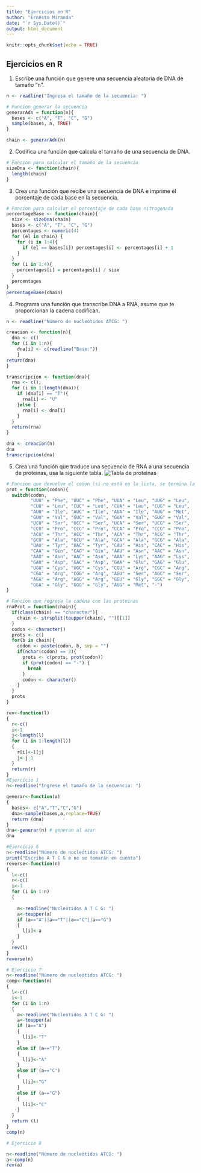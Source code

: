 ```yaml
---
title: "Ejercicios en R"
author: "Ernesto Miranda"
date: "`r Sys.Date()`"
output: html_document
---
```


```r
knitr::opts_chunk$set(echo = TRUE)
```

## Ejercicios en R

1. Escribe una función que genere una secuencia aleatoria de DNA de tamaño “n”.
```r
n <- readline("Ingresa el tamaño de la secuencia: ")

# Funcion generar la secuencia
generarAdn = function(n){
  bases <- c("A", "T", "C", "G")
  sample(bases, n, TRUE)
}

chain <- generarAdn(n)

```
2. Codifica una función que calcula el tamaño de una secuencia de DNA.
```r
# Funcion para calcular el tamaño de la secuencia
sizeDna <- function(chain){
  length(chain)
}
```
3. Crea una función que recibe una secuencia de DNA e imprime el porcentaje de cada base en la 
secuencia.
```r
# Funcion para calcular el porcentaje de cada base nitrogenada
percentageBase <- function(chain){
  size <- sizeDna(chain)
  bases <- c("A", "T", "C", "G")
  percentages <- numeric(4)
  for (el in chain) {
    for (i in 1:4){
      if (el == bases[i]) percentages[i] <- percentages[i] + 1
    }
  }
  for (i in 1:4){
    percentages[i] = percentages[i] / size
  }
  percentages
}
percentageBase(chain)
```

4. Programa una función que transcribe DNA a RNA, asume que te proporcionan la cadena codifican.
```r

n <- readline("Número de nucleótidos ATCG: ")

creacion <- function(n){
  dna <- c()
  for (i in 1:n){
    dna[i] <- c(readline("Base:"))
    }
return(dna)
}

transcripcion <- function(dna){
  rna <- c();
  for (i in 1:length(dna)){
    if (dna[i] == "T"){
      rna[i] <- "U"
    }else {
      rna[i] <- dna[i]
    }
  }
  return(rna)
}

dna <- creacion(n)
dna
transcripcion(dna)
```

5. Crea una función que traduce una secuencia de RNA a una secuencia de proteínas, usa la siguiente tabla. 
![Tabla de proteinas](./img/proteinas.png)
```r
# Funcion que devuelve el codon (si no está en la lista, se termina la secuencia)
prot = function(codon){
  switch(codon, 
         "UUU" = "Phe", "UUC" = "Phe", "UUA" = "Leu", "UUG" = "Leu", 
         "CUU" = "Leu", "CUC" = "Leu", "CUA" = "Leu", "CUG" = "Leu", 
         "AUU" = "Ile", "AUC" = "Ile", "AUA" = "Ile", "AUG" = "Met", 
         "GUU" = "Val", "GUC" = "Val", "GUA" = "Val", "GUG" = "Val", 
         "UCU" = "Ser", "UCC" = "Ser", "UCA" = "Ser", "UCG" = "Ser", 
         "CCU" = "Pro", "CCC" = "Pro", "CCA" = "Pro", "CCG" = "Pro", 
         "ACU" = "Thr", "ACC" = "Thr", "ACA" = "Thr", "ACG" = "Thr", 
         "GCU" = "Ala", "GCU" = "Ala", "GCA" = "Ala", "GCG" = "Ala", 
         "UAU" = "Tyr", "UAC" = "Tyr", "CAU" = "His", "CAC" = "His", 
         "CAA" = "Gin", "CAG" = "Gin", "AAU" = "Asn", "AAC" = "Asn",
         "AAU" = "Asn", "AAC" = "Asn", "AAA" = "Lys", "AAG" = "Lys",
         "GAU" = "Asp", "GAC" = "Asp", "GAA" = "Glu", "GAG" = "Glu",
         "UGU" = "Cys", "UGC" = "Cys", "CGU" = "Arg", "CGC" = "Arg",
         "CGA" = "Arg", "CGG" = "Arg", "AGU" = "Ser", "AGC" = "Ser",
         "AGA" = "Arg", "AGG" = "Arg", "GGU" = "Gly", "GGC" = "Gly",
         "GGA" = "Gly", "GGG" = "Gly", "AUG" = "Met", "-")
}

# Funcion que regresa la cadena con las proteinas
rnaProt = function(chain){
  if(class(chain) == "character"){
    chain <- strsplit(toupper(chain), "")[[1]]
  }
  codon <- character()
  prots <- c()
  for(b in chain){
    codon <- paste(codon, b, sep = "")
    if(nchar(codon) == 3){
      prots <- c(prots, prot(codon))
      if (prot(codon) == "-") {
        break
      }
      codon <- character()
    }
  }
  prots
}
```

```r
rev<-function(l)
{
  r<-c()
  i<-1
  j<-length(l)
  for (i in 1:length(l))
  {
    r[i]<-l[j]
    j<-j-1
  }
  return(r)
}
#Ejercicio 1
n<-readline("Ingrese el tamaño de la secuencia: ")

generar<-function(a)
{
  bases<- c("A","T","C","G")
  dna<-sample(bases,a,replace=TRUE)
  return (dna)
}
dna<-generar(n) # generan al azar
dna
```

```r
#Ejercicio 6
n<-readline("Número de nucleótidos ATCG: ")
print("Escribe A T C G o no se tomarán en cuenta")
reverse<-function(n)
{
  l<-c()
  r<-c()
  i<-1
  for (i in 1:n)
  {
    
    a<-readline("Nucleótidos A T C G: ")
    a<-toupper(a)
    if (a=="A"||a=="T"||a=="C"||a=="G")
    {
      l[i]<-a
    }
  }
  rev(l)
}
reverse(n)

# Ejercicio 7
n<-readline("Número de nucleótidos ATCG: ")
comp<-function(n)
{
  l<-c()
  i<-1
  for (i in 1:n)
  {
    a<-readline("Nucleótidos A T C G: ")
    a<-toupper(a)
    if (a=="A")
    {
      l[i]<-"T"
    }
    else if (a=="T")
    {
      l[i]<-"A"
    }
    else if (a=="C")
    {
      l[i]<-"G"
    }
    else if (a=="G")
    {
      l[i]<-"C"
    }
  }
  return (l)
}
comp(n)

# Ejercicio 8

n<-readline("Número de nucleótidos ATCG: ")
a<-comp(n)
rev(a)
```
